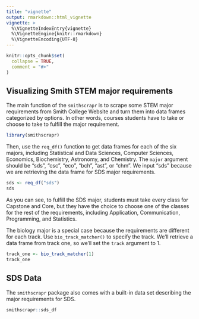 ```yaml
---
title: "vignette"
output: rmarkdown::html_vignette
vignette: >
  %\VignetteIndexEntry{vignette}
  %\VignetteEngine{knitr::rmarkdown}
  %\VignetteEncoding{UTF-8}
---
```


```r
knitr::opts_chunk$set(
  collapse = TRUE,
  comment = "#>"
)
```

## Visualizing Smith STEM major requirements
The main function of the `smithscrapr` is to scrape some STEM major requirements from Smith College Website and turn them into data frames categorized by options. In other words, courses students have to take or choose to take to fulfill the major requirement. 

```r
library(smithscrapr)
```

Then, use the `req_df()` function to get data frames for each of the six majors, including Statistical and Data Sciences, Computer Sciences, Economics, Biochemistry, Astronomy, and Chemistry. The `major` argument should be "sds", "csc", "eco", "bch", "ast", or "chm". We input "sds" because we are retrieving the data frame for SDS major requirements. 

```r
sds <- req_df("sds")
sds
```

As you can see, to fulfill the SDS major, students must take every class for Capstone and Core, but they have the choice to choose one of the classes for the rest of the requirements, including Application, Communication, Programming, and Statistics.

The biology major is a special case because the requirements are different for each track. Use `bio_track_matcher()` to specify the track. We'll retrieve a data frame from track one, so we'll set the `track` argument to 1.

```r
track_one <- bio_track_matcher(1)
track_one
```

## SDS Data

The `smithscrapr` package also comes with a built-in data set describing the major requirements for SDS.

```r
smithscrapr::sds_df
```

